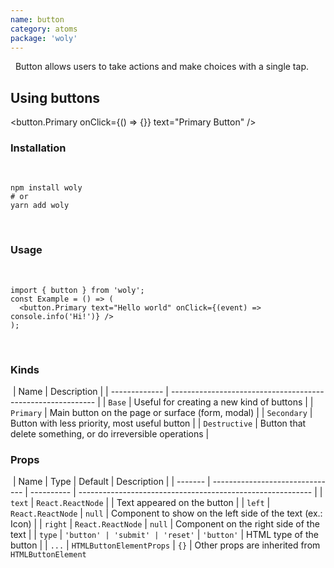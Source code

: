 ```yaml
---
name: button
category: atoms
package: 'woly'
---
```


​
​
Button allows users to take actions and make choices with a single tap.
​

## Using buttons

<button.Primary onClick={() => {}} text="Primary Button" />​

### Installation

​

```shell
npm install woly
# or
yarn add woly
```

​

### Usage

​

```tsx
import { button } from 'woly';
const Example = () => (
  <button.Primary text="Hello world" onClick={(event) => console.info('Hi!')} />
);
```

​

### Kinds

​
| Name | Description |
| ------------- | ----------------------------------------------------------- |
| `Base` | Useful for creating a new kind of buttons |
| `Primary` | Main button on the page or surface (form, modal) |
| `Secondary` | Button with less priority, most useful button |
| `Destructive` | Button that delete something, or do irreversible operations |
​

### Props

​
| Name | Type | Default | Description |
| ------- | ------------------------------- | ---------- | ---------------------------------------------------------- |
| `text` | `React.ReactNode` | | Text appeared on the button |
| `left` | `React.ReactNode` | `null` | Component to show on the left side of the text (ex.: Icon) |
| `right` | `React.ReactNode` | `null` | Component on the right side of the text |
| `type` | `'button' | 'submit' | 'reset'` | `'button'` | HTML type of the button |
| `...` | `HTMLButtonElementProps` | `{}` | Other props are inherited from `HTMLButtonElement`
